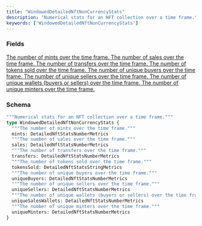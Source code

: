 ```yaml
---
title: "WindowedDetailedNftNonCurrencyStats"
description: "Numerical stats for an NFT collection over a time frame."
keywords: ['WindowedDetailedNftNonCurrencyStats']
---
```


### Fields

<a href="/api-reference/types/detailednftstatsnumbermetrics">
  <ResponseField name="mints" type="DetailedNftStatsNumberMetrics">
    The number of mints over the time frame.
  </ResponseField>
</a>

<a href="/api-reference/types/detailednftstatsnumbermetrics">
  <ResponseField name="sales" type="DetailedNftStatsNumberMetrics">
    The number of sales over the time frame.
  </ResponseField>
</a>

<a href="/api-reference/types/detailednftstatsnumbermetrics">
  <ResponseField name="transfers" type="DetailedNftStatsNumberMetrics">
    The number of transfers over the time frame.
  </ResponseField>
</a>

<a href="/api-reference/types/detailednftstatsstringmetrics">
  <ResponseField name="tokensSold" type="DetailedNftStatsStringMetrics">
    The number of tokens sold over the time frame.
  </ResponseField>
</a>

<a href="/api-reference/types/detailednftstatsnumbermetrics">
  <ResponseField name="uniqueBuyers" type="DetailedNftStatsNumberMetrics">
    The number of unique buyers over the time frame.
  </ResponseField>
</a>

<a href="/api-reference/types/detailednftstatsnumbermetrics">
  <ResponseField name="uniqueSellers" type="DetailedNftStatsNumberMetrics">
    The number of unique sellers over the time frame.
  </ResponseField>
</a>

<a href="/api-reference/types/detailednftstatsnumbermetrics">
  <ResponseField name="uniqueSalesWallets" type="DetailedNftStatsNumberMetrics">
    The number of unique wallets (buyers or sellers) over the time frame.
  </ResponseField>
</a>

<a href="/api-reference/types/detailednftstatsnumbermetrics">
  <ResponseField name="uniqueMinters" type="DetailedNftStatsNumberMetrics">
    The number of unique minters over the time frame.
  </ResponseField>
</a>

### Schema


```graphql 
"""Numerical stats for an NFT collection over a time frame."""
type WindowedDetailedNftNonCurrencyStats {
  """The number of mints over the time frame."""
  mints: DetailedNftStatsNumberMetrics
  """The number of sales over the time frame."""
  sales: DetailedNftStatsNumberMetrics
  """The number of transfers over the time frame."""
  transfers: DetailedNftStatsNumberMetrics
  """The number of tokens sold over the time frame."""
  tokensSold: DetailedNftStatsStringMetrics
  """The number of unique buyers over the time frame."""
  uniqueBuyers: DetailedNftStatsNumberMetrics
  """The number of unique sellers over the time frame."""
  uniqueSellers: DetailedNftStatsNumberMetrics
  """The number of unique wallets (buyers or sellers) over the time frame."""
  uniqueSalesWallets: DetailedNftStatsNumberMetrics
  """The number of unique minters over the time frame."""
  uniqueMinters: DetailedNftStatsNumberMetrics
}
```
